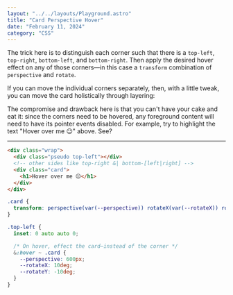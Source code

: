 ```yaml
---
layout: "../../layouts/Playground.astro"
title: "Card Perspective Hover"
date: "February 11, 2024"
category: "CSS"
---
```



The trick here is to distinguish each corner such that there is a `top-left`, `top-right`, `bottom-left`, and `bottom-right`.
Then apply the desired hover effect on any of those corners&mdash;in this case a `transform` combination of `perspective` and `rotate`.

<div class="demo">
  <CardPerspectiveHoverAnatomy />
</div>

If you can move the individual corners separately, then, with a little tweak, you can move the card holistically through layering:

<div class="demo">
  <CardPerspectiveHover />
</div>

The compromise and drawback here is that you can't have your cake and eat it: since the corners need to be hovered, any foreground content will need to have its pointer events disabled.
For example, try to highlight the text "Hover over me 😐" above. See?

---

```html
<div class="wrap">
  <div class="pseudo top-left"></div>
  <!-- other sides like top-right &| bottom-[left|right] -->
  <div class="card">
    <h1>Hover over me 😐</h1>
  </div>
</div>
```

```css
.card {
  transform: perspective(var(--perspective)) rotateX(var(--rotateX)) rotateY(var(--rotateY));
}

.top-left {
  inset: 0 auto auto 0;

  /* On hover, effect the card—instead of the corner */
  &:hover ~ .card {
    --perspective: 600px;
    --rotateX: 10deg;
    --rotateY: -10deg;
  }
}
```
